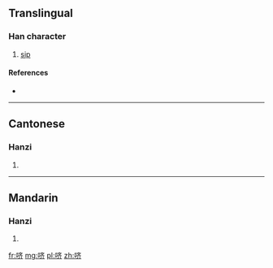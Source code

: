 {{also|嚌}}
==Translingual==

===Han character===
{{Han char|rn=30|rad=口|as=06|sn=9|four=|canj=口卜大中 (RYKL)}}

# [[sip]]

====References====
* {{Han ref|kx=0189.271|hdz=10621.011|uh=54DC|ud=21724}}

----

==Cantonese==

===Hanzi===
{{yue-hanzi|jyut=|y=chai6|tra=嚌}}

# {{defn|lang=yue|sort=口06}}

----

==Mandarin==

===Hanzi===
{{cmn-hanzi|tra=嚌|pin=[[jì]] ([[ji4]])|wg=chi<sup>4</sup>}}

# {{defn|lang=cmn|sort=口06}}

[[fr:哜]]
[[mg:哜]]
[[pl:哜]]
[[zh:哜]]